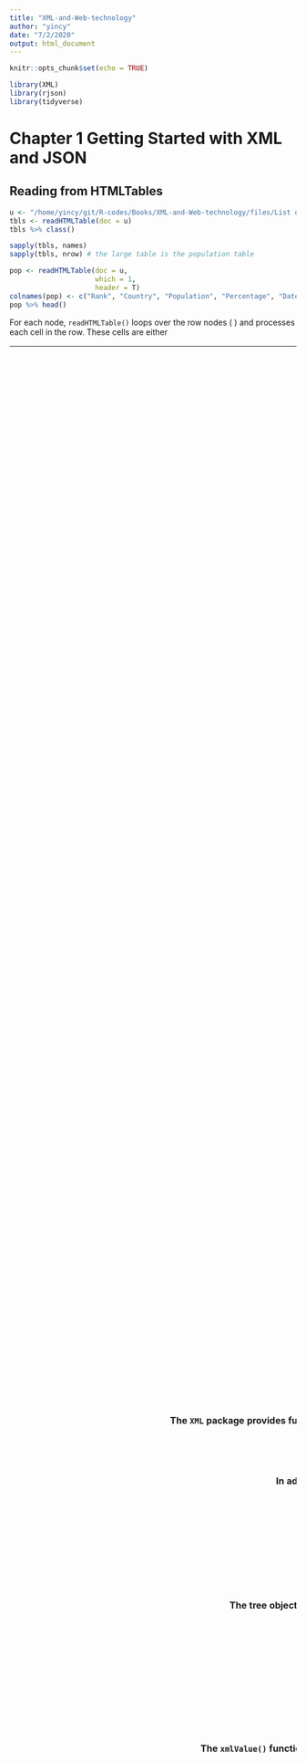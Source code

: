 ```yaml
---
title: "XML-and-Web-technology"
author: "yincy"
date: "7/2/2020"
output: html_document
---
```


```r
knitr::opts_chunk$set(echo = TRUE)
```

```r
library(XML)
library(rjson)
library(tidyverse)
```


# Chapter 1 Getting Started with XML and JSON  
## Reading from HTMLTables  
```r
u <- "/home/yincy/git/R-codes/Books/XML-and-Web-technology/files/List of countries and dependencies by population - Wikipedia.html"
tbls <- readHTMLTable(doc = u)
tbls %>% class()
```

```r
sapply(tbls, names)
sapply(tbls, nrow) # the large table is the population table
```

```r
pop <- readHTMLTable(doc = u, 
                     which = 1, 
                     header = T)
colnames(pop) <- c("Rank", "Country", "Population", "Percentage", "Date", "Source")
pop %>% head()
```


For each <table> node, `readHTMLTable()` loops over the row nodes (<tr>) and processes each cell in the row. These cells are either <th> or <td> elements for header or regular data, respectively.  

The data are typically in <td> elements, and we simply extract the contents of each cell as string.  

The <th> elements in a table typically indicate column header, and is used for variable names when appropriate.  


# Chapter 3 Parsing XML Content  
```r
doc <- xmlParse("Data/Kiva/lenders/")
lenderNode <- xmlRoot(doc)[["lenders"]]
occ <- sapply(xmlChildren(lenderNode), function(node) {
    xmlValue(node[["occupation"]])
}) %>% table() %>% sort(decreasing = T)
```


```r
doc <- xmlParse(file = "Data/merged_catalog.xml.gz")
root <- xmlRoot(x = doc)
xmlName(root)
```

```r
root %>% xmlSize()
```

```r
xmlChildren(root) %>% length()
```

```r
event1 <- root[["event"]]
event1
```

```r
event1[[10]] %>% xmlAttrs() %>% .["value"]
```

```r
root[1:3]
```

```r
evs <- root["event"]
length(evs)
root[names(root) == "event"]
```


```r
names(event1) # node names of the child elements
```

```r
xmlName(event1) # node names of the node itself
``` 

```r
doc <- xmlParse(file = "Data/Kiva/lenders/1.xml")
lenderNode <- xmlRoot(doc)[["lenders"]]
xmlSize(lenderNode)
```

```r
lenderNode
lenderNode[[1]][c("name", "occupation", "image", "country_code")]
```

```r
lenderNode[[1]][c("name", "image", "whereabouts", "country_code")]
```

```r
w <- sapply(xmlChildren(lenderNode[[1]]), xmlSize) > 1
lenderNode[[1]][w]
```


```r
doc <- xmlParse(file = "Data/merged_catalog.xml.gz")
root <- xmlRoot(x = doc)

timests <- xmlSApply(X = root, xmlGetAttr, name = "time-stamp")
timests %>% class()
timests[[1]]
```

```r
xmlSApply(X = root, xmlGetAttr, name = "id")
```

```r
child10 <- xmlSApply(root, "[[", 10) %>% sapply(X = ., xmlGetAttr, name = "value")
names(child10) <- NULL
table(child10) %>% barplot()
```

```r
xmlSApply(root, xmlSize)[1:4]
```

more general approch to ge magnitude  
```r
mags <- xmlSApply(root, function(evNode){
    parNames = xmlSApply(evNode, xmlGetAttr, "name")
    i = which(parNames == "magnitude")
    xmlGetAttr(evNode[[i]], name = "value")
})
```

```r
mags <- getNodeSet(doc = root, 
           path = "/merge/event/param[@name='magnitude']/@value") %>% 
    unlist() %>% 
    as.numeric()

time_stamp <- getNodeSet(doc = root, 
                         path = "/merge/event[@version = '1']") %>% 
    xmlSApply(xmlGetAttr, name = "time-stamp")

mags %>% table() %>% barplot()
```


```r
# do not lost access to the parent even though we assigned this node to a new variable.  
firstMag <- root[[1]][[10]]

getSibling(node = firstMag, after = T)
```


```r
xmlParent(firstMag) %>% getSibling(after = TRUE) %>% xmlAttrs()
```


```r
xmlAncestors(x = firstMag)[[1]] %>% xmlName()
```

```r
firstMag %>% xmlParent() %>% getSibling(after = T) %>% .[[10]]
```

```r
root[2]
```


**The DOM Parser in R**  

read the XML document into R  
```r
doc <- xmlParse(file = "Data/sampleDoc.xml")
```

Access the root node  
```r
root <- xmlRoot(x = doc)
```

Operate on a node as if it is a list of its children, i.e. use `[` and `[[` to access elements in the tree.  
```r
node3_1 <- root[[3]][[1]]
node3_1 <- root[["section"]][["para"]]
```

The `XML` package provides functions for determining information about a node. These include `xmlName()`, `xmlSize()`, `xmlAttrs()`, `xmlGetAttr()`, `xmlValue`, `xmlNamespace()` and `getDefaultNamespace()`, which provide, in order, the node's name, number of children, attributes, a specific attribute, text content of the node and its descendants, namespace, and defualt namespace.  
```r
root[["title"]] %>% xmlValue()
root[["section"]] %>% xmlValue()
```

In addition to `[` and `[[`, other functions in XML enables us to work with a node's aiblings, children, parent and acncestors. These are `getSibling()`, `xmlChildren()`, `xmlParent()`, and `xmlAncestors()`, respectively.  
```r
node3_1 %>% xmlParent()
```

```r
getSibling(node = root[[2]])
```

```r
node3_1 %>% xmlParent() %>% xmlParent() %>% .[[1]]

# equal to the root[[1]]
root[[1]]
```

```r
node3_1 %>% xmlParent() %>% getSibling(after = F) %>% getSibling(after = F)
```

The tree object behaves differently from regular R objects. When we make the assignment, `node3_1 == root[[3]][[1]]`, we now have a reference to that point in the tree. Any operations on `node3_1` will be made to the tree as well.  
```r
node3_1 = root[[3]][[1]]
node3_1 %>% xmlParent() %>% xmlParent()
```


## Parsing Other XML Element Types  
```r
rdbRoot <- xmlParse(file = "Data/sampleDoc.xml") %>% xmlRoot()

rdbRoot[[2]]
```

```r
rdbRoot[[2]] %>% xmlValue()
```

The `xmlValue()` function is generic so it it works on different types of nodes. For nodes that are mixtures of text content and other nodes, `xmlValue()` returns a character string that concatenates the text content of all the node's descendants.  
```r
rdbRoot[[3]][[1]] %>% names()
```

```r
rdbRoot[[3]][[1]] %>% 
    xmlChildren() %>% 
    sapply(class)
```

```r
rdbRoot[[3]][[1]] %>% 
    xmlSApply(xmlValue)
```

```r
rdbRoot[[3]][[1]] %>% 
    xmlNamespace()


rdbRoot[[3]][[1]] %>% 
    getDefaultNamespace()
```


## Reading XML from Different Input Sources  
The parser available through the `XML` package supports reading local files, in-memory XML strings, URLs, and 'local' compressed files.  
```r
xmlParse(file = "https://sports.sohu.com/s/nba", isHTML = T)
```

 
```r
getEncoding(obj = rdbRoot)
```


# Chapter 4 XPath, XPointer, and XInclude  
```r
doc <- htmlParse(file = "http://www.bioconductor.org/packages/release/bioc/vignettes/TCGAbiolinks/inst/doc/subtypes.html")
listOfNodes <- getNodeSet(doc = doc, path = "//a[@href]")
```

```r
xpathSApply(doc, path = "//a[@href]", fun = xmlGetAttr, name = "href") %>% head()
```

```r
getNodeSet(doc, path = "//a/@href") %>% .[10:20]
```


```r
mil <- xmlParse(file = "files/sweat_metabolites.xml")

mol <- getNodeSet(doc = mil, path = "/*/metabolite/accession/text()")
xpexpr <- ".//metabolite/accession/text()"
lapply(mil, function(node) xpathSApply(node, xpexpr, xmlValue))
```


## XPath and the XML Tree  
```r
doc <- xmlParse(file = "Data/eurofxref-hist.xml")
root <- xmlRoot(x = doc)
root %>% xmlSize()
```

```r
xpexpr <- "/Envelope/Sender/name"
nm <- getNodeSet(doc = root, path = xpexpr)
nm %>% xmlToDataFrame()
```

```r
mn <- getNodeSet(doc = root, path = "//Cube[@currency = 'JPY']")
mn %>% xmlToDataFrame()
```

```r
getNodeSet(doc = doc, path = "//Cube[@currency = 'CZK' and @rate < 25]")
```


## XPath Syntax  
An XPath expression is made up of one or more location steps, separated by a / character. An individual location step has three distinct parts, the axis, node-test, and an optional predicate, which we specify in the following format:  
```
axis::node-test[predicate]
```

### The Axis  
The axis provides both the direction to look for nodes (from the current context) and also how to look along that direction. Directions are expressed using the family relationship terminology from the document hierarchy, e.g., child, parent, sibling, ancestor, desendant.  

The `child` axis looks down the tree one level (from the current location or context) to the immediate child nodes.  

The `parent` and `ancestor` axes look up the node while the `ancestor` looks at the parent node, the parent's parent, and so on up to the root node.  

The ancestor-or-self axis considers all the ancestor as well as the current node (the current node is the `self` axis).  

Similarly, `descendant` and `descendant-or-self` work on descendant elements in the tree.  

The `preceding-sibling` and `following-sibling` look along the same level of the current context at all of the preceding siblings (to the left) and the following siblings (to the right), respectively.  


#### Axis Shortcuts and Abbreviations  
Some axes are very common so there are shortcuts for these that make the XPath expression more succinct and clearer to read. These shortcuts can be used in a location step within the location path. The most common axis is child. This is the default axis and can be omitted from any XPath step.  

Another commonly used abbreviation is the double forward slash `//` which is shorthand for the axis `descendant-or-self`.  

```
/child::Envelope/child::Cube/child::Cube/child::Cube
```

It can also be writen as  
```
/Envelope/Cube/Cube/Cube
```

```r
root <- xmlRoot(mil)

root %>% xmlSize()
root %>% xmlSApply(xmlValue)
getNodeSet(doc, "//Envelope")
```


#### The Node Test  
The node-test component in a location step identifies the name or the type of node to be matched. This is often just simply the name of the nodes in which we are interested, e.g., Cube, Sender, or molecule.  

At times we want to match a node with any name, and not a specific fixed name. In this case we can use the asterisk (*) as a wildcard that matches all named elements.  

The * symbol is realy shorthand for the `node()` function that matches any regular node, i.e., it does not match text, comments, attributes, and processing instructions.  

If we want to match text nodes we use the node-test `text().  

Similarly, we use `comment()` to match comments and `processing-instruction()` to match any processing instruction.   

If we want to match only processing instructions with a particular target, we pass the target name as a string in the call to `processing-instruction()`.  
```
//processing-instruction('R')
```

#### The Predicate  
Predicates allow us to further restrict the node-set, but they are not always needed and so can be omitted. A predicate tests each of the candidate nodes matched by the node-test part of the location step.  

**The XPath Location-step**  
XPath locates sets of nodes in XML documents. An XPath expression is a location path that is made up of one or more location steps. Each step has two required parts - the axis and node-test - and an optional predicate as the third part. The location step follows the syntax:  
```
axis::node-test[predicate]
```

The location step can be thought of as directions from one location (or context) to another. The direction is relative to each node in the current set of nodes, as computed by the previous step.  

The step indicates which direction to look (axis), the ndoe(s) name or type to locate (node-test), and the filter or subset condition to apply to the qualifying nodes (predicate).  

XPath ignores white space (blank spaces and new lines) within a location step and betwen steps which allows us to format the expressions freely.  

- `axis::` Orients the search and is expressed in the vocabulary of a tree hierarchy, e.g., `child` looks at the children of the current context, `parent` looks at the oarent, and `descendant-orself` looks at the current context and all nodes that descend from it. These axes are often abbreviated. For example, the `child` axis is the default and can be omitted entirely from the location step. Also, `descendant-or-self::foo` can be abbreviated to `//foo` and `attribute::name` can be expressed as `@name`. We can refer to the current node and the parent with `.` and `..`, rather than `self::node()` and `parent::node()`, respectively.  

- `node-test` Provides the element name or an element type to locate in the location step. For element with no names, e.g., text and comments, we use functions, such as `text()` and `comment()` to locate element by type. We can use the generic `node()` function to identity any regular/named node. The wildcard shortcut `*` also matches any regular node.  

- `[predicate]` This part of the location step operate on the nodes matching the `axis::node-test` and filters the qualifying nodes to those that meet the conditions of the predicate. The expression in the predicate is applied to each node in the node-test and if the result is `true`, the node remains in the node-set. XPath provides many functions to use in the predicate. For example, `[position() = last()]` keeps only the last node in the node-set; this can be abbreviated to `[last()`. Similary, we can subset by position, e.g., `//section[2]` yields the second <section> node. There are functions to compute the name or value of a node and also to perform string manipulation and comparisions. Simple expressions can be combined using the `and` & `or` operators.  
```
//Cube[currency = 'USD' or @rate > 1.5]

/descendant-or-self::Cube[@time]/child::Cube[attribute::rate<25]
```

More than one element can be located by an XPath expression. The located nodes are called the `node-set`. Each matching node appears in the node-set just once. This is useful and especially important to remember when we work with compound XPath queries.  


## XPath Functions and Logical Operators  
XPath provides logical operators for combining predicates. Predicates can be combined together into a compound predicate using one of the binary operators `and` or `or`.  
```
//Cube[@currency = 'JPY' or @currency = 'USD']
```

Other boolean operators in XPath include: `not()`, `true()`, and `false()`.  

The `not` operator is used to compute the opposite or negation of a condition. It is analogous to the `!` operator in R, and we can use it in an XPath expression such as  
```
//graphic[not (conditions(@fileref, '.jpg'))]
```
to find all <graphic> nodes that do not have a fileref attribute with the extension **jpg**. 


## Multiple Predicates in a Node Test  
**Expressions with Multiple Predicates**  
Predicates can be simple or compound and they can be nested, i.e., a predicate within a predicate. Additionally, predicates can appear on multiple location steps within an XPath expression or path, and a single location step can have multiple predicates, one after the other.  

- *Simple* A simple logical condition such as  
```
//Cube[@currency > 1.5]
//section[.//table]
```
to identify a <Cube> node that has a currency attribute value greater than 1.5 or a <section> node that contains a <table> element.  

- *Compound* Simple expressions combined using the operators `and` & `or`  
```
//Cube[@currency = 'USD' or @currency > 1.5]

and 

starts-with(., 'abc') and contains('xyz')
```

- *Nested* Two or more predicates nested within each other.  
```
//div[.//table[contains(string(./th), 'Price')]]
```
find an HTML <div> node that contains a table that contains the word `Price` in at least one of its column headers.  

- *Multiple location steps* Predicates can appear on the more than one location step in an XPath expression.  
```
/book/chapter/section[1]/para[3]
```
finds the third paragraph in the first section of each chapter in the book.  

- *Stacked* One predicate can follow another in a location step, which is called a stacked predicate. When this happens, the second predicate is evaluated in the context of the first.  
```
//section/para[code][2]
```
locates all paragraphs that contain code nodes and the second predicate selects the second of these paragraphs.  
```
//section/para[2][code]
```
first selects all paragraphs that are the second paragraph in a section; then the second predicate keeps those paragraphs that contain code.  


## Combining XPath Location Paths in a Single Query  
XPath allows us to combine multiple queries into a single query. We separate the individual queries using the |, with or without surrounding spaces.  
```r
doc <- xmlParse(file = "Data/DocBook/book.xml")
ti <- getNodeSet(doc = doc, "/book/bookinfo//title | /book/bookinfo/authorgroup/author/affiliation/orgname")
ti %>% xmlValue()
```


### Programmatically Generating XPath Queries in R  
```r
xpQueries <- c(section = "//section/title", 
               table = "/book/bookinfo//title", 
               figure = "/book/bookinfo/authorgroup/author/affiliation/orgname")

ti <- getNodeSet(doc, xpQueries[c("table", "figure")])
```

Importantly, by combining the two XPath queries, the nodes will be returned in the correct document order, i.e., the order in which the nodes appear in the document.  

```
//section//(table|figure)/title

or 

//section(//table|//figure)/title
```

### Programmatically Generating XPath Queries in R  
```r
xpQueries <- c(section = "//section/title", 
               table = "//section//table/title", 
               figure = "//section//figure/title")

ti <- getNodeSet(doc, xpQueries[c("table", "figure")])
```

```r
all.titles <- getNodeSet(doc, xpQueries)
```


```r
xpQueries <- sprintf("//section%s/title", 
                     c("", "//table", "//figure"))
```

```r
doc <- xmlParse(file = "Data/eurofxref-hist.xml")
currencies <- c("USD", "JPY", "BGN")
q <- sprintf("//Cube[@currency = '%s']", currencies)
exRate <- lapply(q, function(q) as.numeric(getNodeSet(doc, q)))
```

```r
doc <- xmlParse(file = "Data/Kiva/lenders/1.xml")
xpx <- "//lender/loan_count"
loanAmounts = as.numeric(xpathSApply(doc, xpx, xmlValue))

q <- sprintf("//lender[string(loan_count) > %.2f]", quantile(loanAmounts, 0.9))

bigLoans <- getNodeSet(doc, q)
```


**Combining Queries and Location Paths**  
Location paths can be combined using the `|` operator, where the expression on each side must be a valid location path.  
```
/book/chapter/section[1]/table | /book/chapter/section[1]/figure
```
locates all tables and figures in the first section of each chapter. We can combine any number of queries together, not just two.  

Complicated compound expressions may have nodes that match more than one subexpression.  

```
xpQ = c("//section[.//table]", "//section[.//figure])
getNodeSet(book, xpQ)
```

locates all sections that have either a table or figure in them in the parsed book object `book`. Sections that have both will appear once in the node-set and the sections will be in the order that they appear in the document.  


## Examples of Accessing Data with XPath  
```r
doc <- xmlParse(file = "Data/GovTrack/S. 2107 (Enrolled-Bill).xml")
xpx <- "/bill/legis-body/section/header"
xpathSApply(doc %>% xmlRoot, "//contain(bill)", xmlGetAttr, name = "number", default = NA)
xpathSApply(doc = doc, 
            path = xpx, 
            fun = xmlGetAttr, 
            name = "display-inline")
```


```r
doc <- xmlParse(file = "Data/merged_catalog.xml.gz")
xpx <- "/merge/event/param[@name = 'magnitude']"
magValues <- xpathSApply(doc = doc,
            path = xpx, 
            fun = xmlGetAttr, 
            name = "value") %>% 
    as.numeric()

magValues %>% table() %>% barplot(names.arg = NA)
```


```r
xpx <- "/merge/event/@time-stamp"
time_stamp <- getNodeSet(doc, xpx) %>% unlist()

# or 

time_stamp <- xpathSApply(doc = doc, 
                          path = "/merge/event", 
                          fun = xmlGetAttr, 
                          name = "time-stamp")
```


```r
doc <- xmlParse(file = "Data/Kiva/lenders/1.xml")
occ <- xpathSApply(doc = doc %>% xmlRoot, 
                   path = "//lender/occupation", 
                   fun = xmlValue)
occ %>% table() %>% sort(decreasing = T) %>% barplot(srt = 1, xlim = c(0, 50))
```

absolute path  
```r
doc <- xmlParse(file = "Data/JStatSoft/Lumley.xml")
xpx <- "/mods/name/namePart[@type = 'family']/text()"
getNodeSet(doc, xpx) %>% xmlValue()
```


relative path  
```r
xpx <- "//namePart[@type = 'family']/text()"
getNodeSet(doc, xpx) %>% xmlValue()
```

```r
doc <- xmlParse(file = "Data/JStatSoft/shortJStatSoft.xml")
xpx <- "//mods/name[1]/namePart[@type = 'family']/text()"
getNodeSet(doc, xpx) %>% xmlValue()
```

```r
xpx <- "//mods/name/namePart[@type='family' and position()  = 2]"
getNodeSet(doc, xpx) %>% xmlValue()
```

```r
xpx <- "//namePart[@type='family' and . = 'Narasimhan']"
getNodeSet(doc, xpx)
```

```r
xpx <- "//namePart[@type='family' and string(.) = 'Narasimhan']/ancestor::mods/name/namePart[@type = 'family']/text()"
getNodeSet(doc, xpx)
```

to find the co-authors family names but not the Narasimhan  
```r
xpx <- "//namePart[@type='family' and string(.) = 'Narasimhan']/ancestor::mods/name/namePart[@type = 'family' and not(./text() = 'Narasimhan')]/text()"

getNodeSet(doc, xpx)
```

```r
xpx <- "//namePart[@type='family' and ./text()='Narasimhan']/parent::name/preceding-sibling::name/namePart[@type='family']/text()|//namePart[@type='family' and ./text()='Narasimhan']/parent::name/following-sibling::name/namePart[@type='family']/text()"

getNodeSet(doc, xpx)
```

```r
q <- sprintf("//namePart[@type='family' and ./text()='%s']/parent::name/%s-sibling::name/namePart[@type='family']/text()", "Narasimhan", c("preceding", "following"))

getNodeSet(doc, q)
```

```r
xpathSApply(doc, q, xmlValue)
```

Rather than navigating down and then back up the hierarchy, it might be simplest to use a predicate to identify the different <mods> nodes of interest.  

```r
mods <- getNodeSet(doc, "/modsCollection/mods[./name/namePart[@type='family' and . = 'Narasimhan']]")
sapply(mods, function(x) xpathSApply(x, ".//namePart[@type='family']", xmlValue))
```

```r
mods <- getNodeSet(doc, "/modsCollection/mods[./name[1]/namePart[@type='family' and . = 'Narasimhan']]")
sapply(mods, function(x) xpathSApply(x, ".//namePart[@type='family']", xmlValue))
```

```r
xpx <- "//mods[name/namePart[@type='family' and string(.) = 'Lumley']]/identifier[@type='citekey']"
xpathSApply(doc, xpx, xmlValue)
```

Note that we can directly compare `.` (the `self` node) to the string `Lumley`. This is equivalent to calling `string(.)`, and since there is only one text child node of <namePart>, it is also equivalent to `string(text())` and `text()`.  


find the key for all articles written by Lumley  
```r
xpx <- "//mods/name/namePart[text() = 'Lumley']/ancestor::mods/identifier[@type='citekey']"
getNodeSet(doc, xpx)
```


## Namespace and XPath Queries  
A namespace has a URL that uniquely identifies it, and a prefix, which is what we work with locally our document.  

```r
doc <- xmlParse(file = "Data/sampleDoc.xml")
getNodeSet(doc = doc, 
           path = "//s:code", 
           namespaces = c(s = "http://www.r-project.org")) 
```

```r
Namespace <- c(x = 'http://docbook.org/ns/docbook', 
               r = 'http://www.r-project.org')
getNodeSet(doc = doc, 
           path = "//r:code", 
           namespaces = Namespace)
```


```r
doc <- xmlParse(file = "Data/eurofxref-hist.xml")
ns <- xmlNamespaces(doc, simplify = TRUE)
names(ns) == "" # the default element is TRUE
ns[names(ns) == ""]
```

```r
getDefaultNamespace(doc, simplify = T)
```

```r
doc <- xmlParse("Data/eurofxref-hist.xml")
getDefaultNamespace(doc, simplify = F)

getNodeSet(doc, "//Cube[@currency = 'NOK']")
```


## XInclude and XPointer  
XInclude and XPointer are two additional technologies and standards related to XML documents. These provide a rich way to insert the contents of part of a document within other documents.  

As a result, they facilitate modularity, reduce redundancy, and enable creation of complex descriptions and data structures within XML.  

**XInclude Structure**  
XInclude is a technology for merging XML fragments into a document. The XInclude namespace contains two elements: <include> and <fallback>. The <fallback> element is a child of <include> and provides a mechanism fro recovering from the inclusion of a missing resource and providing content to use when the content to be included is not available.  

- *href* Provides a URI reference for the location of the resource to include. When href is missing, the reference is to the same document and the xpointer attribute must be present and identify an element within the same document.  

- *xpointer* Identifies a portion of the resource to include. This attribute is optional; when ommitted, the entire resource is included. The attribute value is an XPointer expression that contains an XPath expression to identify the elements of interest in the target document. This XPointer expression can define namespace, as needed in the XPath expression.  

- *parse* Indicates whether to include the content/node-set as parsed XML (parse = 'xml') or as text(parse = 'text') directly and verbatim with no interpretation by the XML parser. The default value of this optional attribute is 'xml'.  

- *encoding* When `parse='text'`, the encoding attribute specifies the encoding of the resource.  


## Summary of FUnctions for Applying XPath Expressions to XML Documents  
- `getNodeSet()`  
- `xpathApply()`  
- `xpathSApply()`  
- `getDefaultNamespace()`  
- `xmlNamespaceDefinitions()`  


# Chapter 5 Strategies for Extracting Data from HTML and XML Content  
The DOM-based approaches assume we can read the entire XML document into memory and then process its contents. For very large documents, this is not practical. Instead, we have to process the XML content as we read it and convert those contents into R objects 'on the fly'. This involes a different, low-level processing model named SAX - Simple API for XML - that uses handler functions to respond to envents in the XML stream.  

When diccussing DOM parsing, we will introduce an approach that traverses the tree and extracts data using handler functions. This leads naturally to the lower-level SAX model.  

To work with XML in R, or any language, it is important to master these two skills - XPath and node manipulation.  

The SAX approach is quite different from the DOM approach as it does not try to build the XML tree. Instead, it passes small pieces of the document to 'handler' functions that the caller provides.  

SAX parsing is necessary for very large XML documents that would not easily fit in memory. The approch is more low-level and involes a different mindset and strategy from DOM parsing. Branches allows us to combine SAX and DOM approaches for small parts of the entire hierarchy.  


## Using High-level Functions to Read XML Content  
- `readHTMLTable()`  
- `xmlToDataFrame()`  
- `xmlToList()`  
- `readHTMLList()`  
- `getHTMLLinks()`  
- `getHTMLExternalFiles()`  
- `readHTMLTable()`  
- `readKeyValueDB()`  
- `readSolorDoc()`  


### Simple HTML Access  
All of these high-level functions allow the caller to specify the HTML document as  

- the name of a local file  
- a URL  
- the HTML content itself as a string  
- as an already parsed HTML document, i.e., an R object of class `HTMLInternalDocument`  


**getHTMLLinks()**  
```r
u <- "http://10.71.132.241/"
getHTMLLinks(doc = u, externalOnly = F, relative = T) %>% head()
```


**getHTMLExternalFiles()**  
```r
u <- "http://10.71.132.241/"
getHTMLExternalFiles(doc = u, recursive = T, relative = T)
```


### Extracting Data from HTML Tables  
```r
world_pop <- readHTMLTable(doc = "files/List of countries and dependencies by population - Wikipedia.html")
world_pop %>% class()
world_pop %>% length()
world_pop %>% lapply(dim)
world_pop <- readHTMLTable(doc = "files/List of countries and dependencies by population - Wikipedia.html", 
                           which = 1)

world_pop
```


```r
r <- regexec(pattern = "\\W", 
             text = world_pop$`Country (or dependent territory)`)
r %>% class()
r[[1]]
len <- length(world_pop$`Country (or dependent territory)`)
world_pop$`Country (or dependent territory)` <- substr(world_pop$`Country (or dependent territory)`, 1, ifelse(r > 0, as.numeric(r) - 1, len))
world_pop
```

```r
world_pop$Population <- gsub(",", "", world_pop$Population)
world_pop
```

```r
world_pop$`% of worldpopulation` <- gsub("%", "", world_pop$`% of worldpopulation`)
world_pop
```


```r
world_pop$Date <- as.character(world_pop$Date)
world_pop$Date <- strptime(x = world_pop$Date, 
                           format = "%e %b %Y")
world_pop$Date <- as.POSIXct(world_pop$Date)
world_pop
```

locate the table node then passing to the `readHTMLTable`  
```r
doc <- htmlParse(file = "files/List of countries and dependencies by population - Wikipedia.html")
getNodeSet(doc = doc, 
           path = "//table") %>% .[[1]] %>% 
    readHTMLTable()
```

```r
d <- readHTMLTable(doc = "files/History of the United States public debt - Wikipedia.html", 
                   which = 3, 
                   colClasses = c("integer", "Currency",  "Currency", "Percent",
                                  "Currency", "Currency", "Percent", "Currency", 
                                  "Currency", "Percent", "numeric"))
d <- d[-c(1, 2), ]
d
```

`XML` package defined classes  
- `integer`  
- `Currency`  
- `Percent`  
- `numeric`  
- `FormattedInteger`    
- `FormattedNumeric`  


### Extracting Other Information from HTML Table Cells  
The `readHTMLTable()` function allows us to extract different information from cells in the table by specifying our own function to process the cell node.  

```r
doc <- htmlParse(file = "files/List of countries and dependencies by population - Wikipedia.html")


getCellLink <- function(node){
    if(xmlName(node) == "td" && !is.null(node[["a"]]))
        xmlGetAttr(node[["a"]], "href", character())
    else
        character()
}
```


```r
htmlParse(file = "files/List of countries and dependencies by population - Wikipedia.html") %>% 
    getNodeSet(path = "//table[1]") %>% .[[1]] %>% 
    getHTMLLinks() %>% 
    head()
```


### Helper Functions for Converting Nodes  
- `xmlToList()`  
- `xmlToDataFrame()`  
- `xmlAttrsToDataFrame()`  


```r
doc <- xmlParse(file = "Data/JStatSoft/jstatsoft.xml")
mods <- getNodeSet(doc = doc, path = "//mods")
```


## Examples of Scraping Content from HTML Pages  
```r
doc <- htmlParse(file = "files/download.html")
xpx <- sprintf("//div[@class = 'css-debyuq e1voiwgp1']/h%d", 2:6) %>% paste(collapse = "|")
storyDivs <- getNodeSet(doc, xpx)
storyDivs %>% xmlSize()
```

```r
nyTimesRSSURL <- "files/HomePage.xml"
doc <- xmlParse(file = nyTimesRSSURL)
xpx <- "//item/title|//item/link|//item/description"
xpathSApply(doc = doc, 
            path = xpx, 
            fun = xmlValue) %>% 
    head()
```

```r
doc <- htmlParse(file = "files/Machine Learning and Data Science Job Openings | Kaggle.html")
links <- getHTMLLinks(doc = doc)
grep("/jobs/[:num:]{,5}", links, ignore.case = T, value = T)
```






























